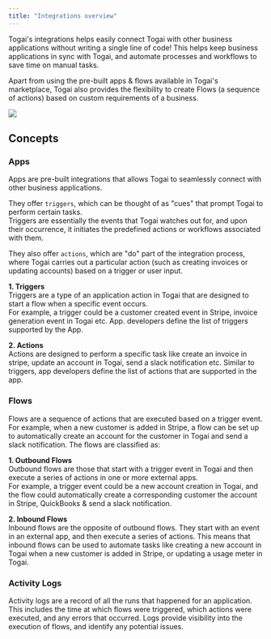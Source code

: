 ```yaml
---
title: "Integrations overview"
---
```


Togai's integrations helps easily connect Togai with other business applications without writing a single line of code! This helps keep business applications in sync with Togai, and automate processes and workflows to save time on manual tasks.

Apart from using the pre-built apps & flows available in Togai's marketplace, Togai also provides the flexibility to create Flows (a sequence of actions) based on custom requirements of a business.

<Frame caption="Billing orchestrator / workflow manager">
  <img src="/docs/images/workflow-apps.png" />
</Frame>

## Concepts

### Apps

Apps are pre-built integrations that allows Togai to seamlessly connect with other business applications.

They offer `triggers`, which can be thought of as "cues" that prompt Togai to perform certain tasks.  
Triggers are essentially the events that Togai watches out for, and upon their occurrence, it initiates the predefined actions or workflows associated with them. 

They also offer `actions`, which are "do" part of the integration process, where Togai carries out a particular action (such as creating invoices or updating accounts) based on a trigger or user input.

**1\. Triggers**  
Triggers are a type of an application action in Togai that are designed to start a flow when a specific event occurs.  
For example, a trigger could be a customer created event in Stripe, invoice generation event in Togai etc. App. developers define the list of triggers supported by the App.

**2\. Actions**  
Actions are designed to perform a specific task like create an invoice in stripe, update an account in Togai, send a slack notification etc. Similar to triggers, app developers define the list of actions that are supported in the app.

### Flows

Flows are a sequence of actions that are executed based on a trigger event.  
For example, when a new customer is added in Stripe, a flow can be set up to automatically create an account for the customer in Togai and send a slack notification. The flows are classified as:

**1\. Outbound Flows**  
Outbound flows are those that start with a trigger event in Togai and then execute a series of actions in one or more external apps.  
For example, a trigger event could be a new account creation in Togai, and the flow could automatically create a corresponding customer the account in Stripe, QuickBooks & send a slack notification.

**2\. Inbound Flows**  
Inbound flows are the opposite of outbound flows. They start with an event in an external app, and then execute a series of actions. This means that inbound flows can be used to automate tasks like creating a new account in Togai when a new customer is added in Stripe, or updating a usage meter in Togai.

### Activity Logs

Activity logs are a record of all the runs that happened for an application. This includes the time at which flows were triggered, which actions were executed, and any errors that occurred. Logs provide visibility into the execution of flows, and identify any potential issues.
